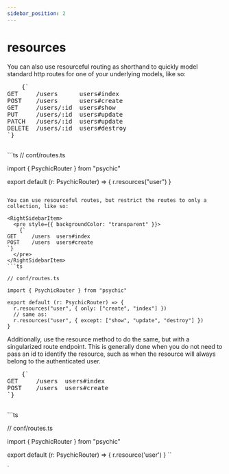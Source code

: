 ```yaml
---
sidebar_position: 2
---
```



# resources

You can also use resourceful routing as shorthand to quickly model standard http routes for one of your underlying models, like so:

<RightSidebarItem>
  <pre style={{ backgroundColor: "transparent" }}>
    {`
GET     /users      users#index
POST    /users      users#create
GET     /users/:id  users#show
PUT     /users/:id  users#update
PATCH   /users/:id  users#update
DELETE  /users/:id  users#destroy
`}
  </pre>
</RightSidebarItem>
```ts // conf/routes.ts

import { PsychicRouter } from "psychic"

export default (r: PsychicRouter) => {
  r.resources("user")
}
```

You can use resourceful routes, but restrict the routes to only a collection, like so:

<RightSidebarItem>
  <pre style={{ backgroundColor: "transparent" }}>
    {`
GET     /users  users#index
POST    /users  users#create
`}
  </pre>
</RightSidebarItem>
```ts

// conf/routes.ts

import { PsychicRouter } from "psychic"

export default (r: PsychicRouter) => {
  r.resources("user", { only: ["create", "index"] })
  // same as:
  r.resources("user", { except: ["show", "update", "destroy"] })
}
```

Additionally, use the resource method to do the same, but with a singularized route endpoint. This is generally done when you do not need to pass an id to identify the resource, such as when the resource will always belong to the authenticated user.

<RightSidebarItem>
  <pre style={{ backgroundColor: "transparent" }}>
    {`
GET     /users  users#index
POST    /users  users#create
`}
  </pre>
</RightSidebarItem>
```ts

// conf/routes.ts

import { PsychicRouter } from "psychic"

export default (r: PsychicRouter) => {
  r.resource('user')
}
``

`
